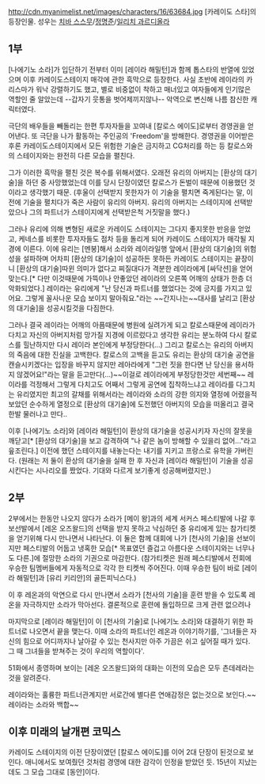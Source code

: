 http://cdn.myanimelist.net/images/characters/16/63684.jpg
[카레이도 스타]의 등장인물. 성우는 [[치바 스스무]]/[[정명준]]/[[일리치 과르디올라]]

== 1부 ==

[나에기노 소라]가 입단하기 전부터 이미 [레이라 해밀턴]과 함께 톱스타의 반열에 있었으며 이후 카레이도스테이지 매각에 관한 흑막으로 등장한다.
사실 초반에 레이라의 카리스마가 워낙 강렬하기도 했고, 별로 비중없이 착하고 매너있고 여자들에게 인기많은 역할인 줄 알았는데 --갑자기 웃통을 벗어제끼지않나-- 악역으로 변신해 나름 참신한 캐릭터였다.

극단의 배우들을 빼돌리는 한편 투자자들을 꼬여내 [칼로스 에이도]로부터 경영권을 얻어낸다. 또 극단을 나가 활동하는 주인공의 'Freedom'을 방해한다. 경영권을 이어받은 후론 카레이도스테이지에서 모든 위험한 기술은 금지하고 CG처리를 하는 등 칼로스와의 스테이지와는 완전히 다른 모습을 펼친다.

그가 이러한 흑막을 펼친 것은 복수를 위해서였다. 오래전 유리의 아버지는 [환상의 대기술]을 하던 중 사망했었는데 이를 당시 단장이였던 칼로스가 돈벌이 때문에 이용했던 것이라고 생각했기 때문. (후울이 선택받지 못한자가 이 기술을 펼치면 죽게된다는 말, 이전에 기술을 펼치다가 죽은 사람이 유리의 아버지. 유리의 아버지는 스테이지에 선택받았으나 그의 파트너가 스테이지에게 선택받은척 거짓말을 했다.)

그러나 유리에 의해 변형된 새로운 카레이도 스테이지는 그다지 좋지못한 반응을 얻었고, 케네스를 비롯한 투자자들도 점차 등을 돌리게 되어 카레이도 스테이지가 매각될 지경에 이른다. 이에 유리는 [멘붕]해서 소라와 레이라일행 앞에서 [환상의 대기술]의 위험성을 설파하며 어차피 [환상의 대기술]이 성공하든 못하든 카레이도 스테이지는 끝장이니 [환상의 대기술]따윈 의미가 없다고 찌질대다가 격분한 레이라에게 [싸닥션]을 얻어맞는다.[* 다만 이것때문에 가뜩이나 안좋았던 레이라의 오른쪽 어깨의 상태가 한층 더 악화되었다.] 레이라는 유리에게 "난 당신과 파트너를 했었다는 것에 긍지를 가지고 있어요. 그렇게 꼴사나운 모습 보이지 말아줘요."라는 ~~간지나는~~대사를 날리고 [환상의 대기술]을 성공시킬것을 다짐한다.

그러나 결국 레이라는 어깨의 아픔때문에 병원에 실려가게 되고 칼로스때문에 레이라가 다치고 자신의 아버지처럼 망가질 지경에 이르렀다고 생각한 유리는 분노하여 다시 칼로스를 힐난하지만 다시 레이라 본인에게 부정당한다(...) 그리고 칼로스는 유리의 아버지의 죽음에 대한 진실을 고백한다. 칼로스의 고백을 듣고도 유리는 환상의 대기술 공연을 캔슬시키겠다는 입장을 바꾸지 않지만 레아라에게 "그런 짓을 한다면 난 당신을 용서하지 않겠어요!"라는 말을 듣고만다(...)~~이걸로 레이라에게 부정당한것만 세번째~~ 레이라를 걱정해서 그렇게 다치고도 어째서 그렇게 공연에 집착하느냐고 레이라를 다그치는 유리였지만 최고의 갈채를 위해서라는 레이라와 소라의 강한 의지와 열정에 어렸을적 보았던 순수하게 열정으로 [환상의 대기술]에 도전했던 아버지의 모습을 떠올리고 결국 한발 물러나고 만다..


이후 [나에기노 소라]와 [레이라 해밀턴]이 환상의 대기술을 성공시키자 자신의 잘못을 깨닫고[* [환상의 대기술]을 보고 감격하여 "나 같은 놈이 방해할 수 있을리 없어..."라고 읖조린다.] 이전에 했던 스테이지를 내놓는다는 내기를 지키고 프랑스로 유학을 가버린다. (원래는 저 둘이 환상의 대기술을 실패 한 후 자신과 [레이라 해밀턴]이 기술을 성공시킨다는 시나리오를 짰었다. 기대와 다르게 보기좋게 성공해버렸지만.)

== 2부 ==

2부에서는 한동안 나오지 않다가 소라가 [메이 왕]과의 세계 서커스 페스티발에 나갈 후보선발에서 [레온 오즈왈드]의 선택을 받지 못하고 낙심하던 중 유리에게 있는 참가티켓을 얻기위해 다시 만나면서 나타난다. 이 둘은 함께 대회에 나가 [천사의 기술]을 선보이지만 페스티발의 어둡고 냉혹한 모습[* 목표였던 즐겁고 아름다운 스테이지와는 너무나도 다른.]에 절망한 소라의 기권으로 마감한다. (참가티켓은 원래 페스티발에서 전회에 우승한 팀멤버들에게 자동적으로 각각 한 티켓씩 주어진다. 이때 우승한 팀이 바로 [레이라 해밀턴]과 [유리 키리안]의 골든피닉스다.)

이 후 레온과의 악연으로 다시 만나면서 소라가 [천사의 기술]을 훈련 받을 수 있도록 레온을 자극하지만 소라가 막아선다. 결론적으로 훈련에 돌입하므로 크게 관련 없으려나

마지막으로 [레이라 해밀턴]이 이 [천사의 기술]로 [나에기노 소라]와 대결하기 위한 파트너로 나오면서 끝을 맺는다. 이때 소라의 파트너인 레온과 이야기하기를, '그녀들은 자신의 힘으로 어디까지나 날아갈 수 있는 천사지만 아주 가끔은 쉬고 싶어질 때가 있다. 그 때 그녀들을 받쳐주는 것이 우리의 역할이다'.

51화에서 종영하며 보이는 [레온 오즈왈드]와의 대화는 이전의 모습은 모두 츤데레라는 것을 알려준다.

레이라와는 훌륭한 파트너관계지만 서로간에 별다른 연애감정은 없는것으로 보인다.~~레이라는 소라와 백합~~

== 이후 미래의 날개편 코믹스 ==

카레이도 스테이지의 이전 단장이였던 [칼로스 에이도]를 이어 2대 단장이 된것으로 보인다. 애니에서도 보여줬던 것처럼 경영에 대한 감각이 인정을 받았던 듯. 15년이 지났는데도 그 모습 그대로 [동안]이다.
